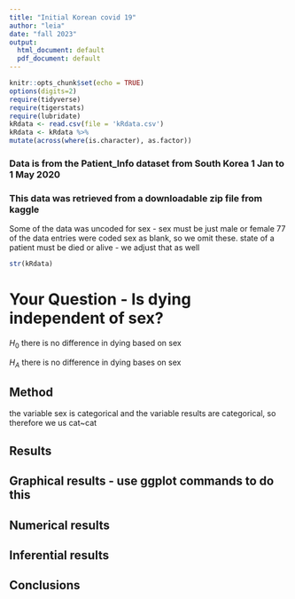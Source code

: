 ```yaml
---
title: "Initial Korean covid 19"
author: "leia"
date: "fall 2023"
output:
  html_document: default
  pdf_document: default
---
```


```r
knitr::opts_chunk$set(echo = TRUE)
options(digits=2)
require(tidyverse)
require(tigerstats)
require(lubridate)
kRdata <- read.csv(file = 'kRdata.csv')
kRdata <- kRdata %>%
mutate(across(where(is.character), as.factor))

```
### Data is from the Patient_Info dataset from South Korea 1 Jan to 1 May 2020
### This data was retrieved from a downloadable zip file from kaggle

Some of the data was uncoded for sex - sex must be just male or female
77 of the data entries were coded sex  as blank, so we omit these.
state of a patient must be died or alive - we adjust that as well   
 
 
```r
str(kRdata)
```
  
# Your Question - Is dying independent of sex?

$H_0$ there is no difference in dying based on sex

$H_A$ there is no difference in dying bases on sex 

## Method

the variable sex is categorical and the variable results are categorical, so therefore we us cat~cat

## Results 

## Graphical results - use ggplot commands to do this  



  





  
## Numerical results


## Inferential results 




## Conclusions

